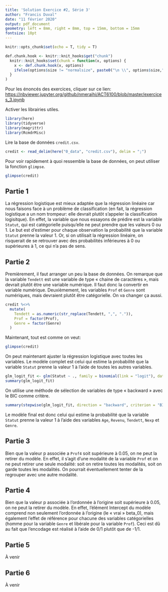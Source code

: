 ```yaml
---
title: 'Solution Exercice #2, Série 3'
author: "Francis Duval"
date: "11 février 2020"
output: pdf_document
geometry: left = 8mm, right = 8mm, top = 15mm, bottom = 15mm
fontsize: 10pt
---
```


```r
knitr::opts_chunk$set(echo = T, tidy = T)

def.chunk.hook <- knitr::knit_hooks$get("chunk")
  knitr::knit_hooks$set(chunk = function(x, options) {
    x <- def.chunk.hook(x, options)
    ifelse(options$size != "normalsize", paste0("\n \\", options$size,"\n\n", x, "\n\n \\normalsize"), x)
  }
)
```

Pour les énoncés des exercices, cliquer sur ce lien: <https://nbviewer.jupyter.org/github/nmeraihi/ACT6100/blob/master/exercices_3.ipynb>

Activer les librairies utiles.

```r
library(here)
library(tidyverse)
library(magrittr)
library(RcmdrMisc)
```

Lire la base de données `credit.csv`.

```r
credit <- read_delim(here("0_data", "credit.csv"), delim = ";")
```

Pour voir rapidement à quoi ressemble la base de données, on peut utiliser la fonction `glimpse`.

```r
glimpse(credit)
```

## Partie 1

La régression logistique est mieux adaptée que la régression linéaire car nous faisons face à un problème de classification (en fait, la régression logistique a un nom trompeur: elle devrait plutôt s'appeler la classification logisitque). En effet, la variable que nous essayons de prédire est la variable `Statut`, qui est catégorielle puisqu'elle ne peut prendre que les valeurs 0 ou 1. Le but est d'estimer pour chaque observation la probabilité que la variable `Statut` prenne la valeur 1. Or, si on utilisait la régression linéaire, on risquerait de se retrouver avec des probabilités inférieures à 0 ou supérieures à 1, ce qui n'a pas de sens.

## Partie 2

Premièrement, il faut arranger un peu la base de données. On remarque que la variable `Tendett` est une variable de type « chaine de caractères », mais devrait plutôt être une variable numérique. Il faut donc la convertir en variable numérique. Deuxièmement, les variables `Prof` et `Genre` sont numériques, mais devraient plutôt être catégorielle. On va changer ça aussi.

```r
credit %<>%
  mutate(
    Tendett = as.numeric(str_replace(Tendett, ",", ".")),
    Prof = factor(Prof),
    Genre = factor(Genre)
  )
```


Maintenant, tout est comme on veut:

```r
glimpse(credit)
```

On peut maintenant ajuster la régression logistique avec toutes les variables. Le modèle complet est celui qui estime la probabilité que la variable `Statut` prenne la valeur 1 à l'aide de toutes les autres variables.

```r
glm_logit_fit <- glm(Statut ~ ., family = binomial(link = "logit"), data = credit)
summary(glm_logit_fit)
```

On utilise une méthode de sélection de variables de type « backward » avec le BIC comme critère.

```r
summary(stepwise(glm_logit_fit, direction = "backward", criterion = "BIC", trace = F))
```

Le modèle final est donc celui qui estime la probabilité que la variable `Statut` prenne la valeur 1 à l'aide des variables `Age`, `Revenu`, `Tendett`, `Nexp` et `Genre`.

## Partie 3

Bien que la valeur p associée a `Prof4` soit supérieure à 0.05, on ne peut la retirer du modèle. En effet, il s'agit d’une modalité de la variable `Prof` et on ne peut retirer une seule modalité: soit on retire toutes les modalités, soit on garde toutes les modalités. On pourrait éventuellement tenter de la regrouper avec une autre modalité.

## Partie 4

Bien que la valeur p associée à l'ordonnée à l'origine soit supérieure à 0.05, on ne peut la retirer du modèle. En effet, l'élément Intercept du modèle comprend non seulement l'ordonnée à l'origine (le « vrai » beta_0), mais également l'effet de référence pour chacune des variables catégorielles (homme pour la variable `Genre` et libérale pour la variable `Prof`). Ceci est dû au fait que l'encodage est réalisé à l'aide de 0/1 plutôt que de -1/1.

## Partie 5

À venir

## Partie 6

À venir
